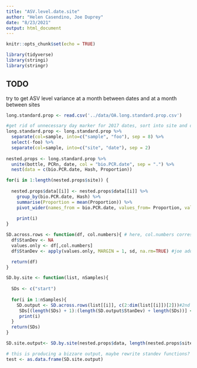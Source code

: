 ```yaml
---
title: "ASV.level.date.site"
author: "Helen Casendino, Joe Duprey"
date: "8/23/2021"
output: html_document
---
```


```r
knitr::opts_chunk$set(echo = TRUE)

library(tidyverse)
library(stringi)
library(stringr)
```

## TODO

try to get ASV level variance at a month between dates and at a month between sites 


```r
long.standard.prop <- read.csv('../data/OA.long.standard.prop.csv')
```


```r

#get rid of unnecessary day marker for 2017 dates, sort into site and date 
long.standard.prop <- long.standard.prop %>%
  separate(col=sample, into=c("sample", "foo"), sep = 8) %>%
  select(-foo) %>%
  separate(col=sample, into=c("site", "date"), sep = 2)
  
nested.props <- long.standard.prop %>% 
  unite(bottle, PCRn, date, col = "bio.PCR.date", sep = ".") %>% 
  nest(data = c(bio.PCR.date, Hash, Proportion))
```

```r
for(i in 1:length(nested.props$site)) {
  
  nested.props$data[[i]] <- nested.props$data[[i]] %>% 
    group_by(bio.PCR.date, Hash) %>% 
    summarise(Proportion = mean(Proportion)) %>%  
    pivot_wider(names_from = bio.PCR.date, values_from= Proportion, values_fill = 0) 
    
    print(i)
}
```

```r
SD.across.rows <- function(df, col.numbers){ # here, col.numbers corresponds to 3 PCR columns
  df$StanDev <- NA
  values.only <- df[,col.numbers]
  df$StanDev <- apply(values.only, MARGIN = 1, sd, na.rm=TRUE) #joe added na.rm=TRUE

  return(df)
}

SD.by.site <- function(list, nSamples){
  
  SDs <- c("start")
  
  for(i in 1:nSamples){
    SD.output <- SD.across.rows(list[[i]], c(2:dim(list[[i]])[2]))#2nd argument = all columns after hash column 
     SDs[(length(SDs) + 1):(length(SD.output$StanDev) + length(SDs))] <- SD.output$StanDev
     print(i)
  }
  return(SDs)
}

SD.site.output<- SD.by.site(nested.props$data, length(nested.props$site))

# this is producing a bizzare output, maybe rewrite standev functions? 
test <- as.data.frame(SD.site.output)


```

